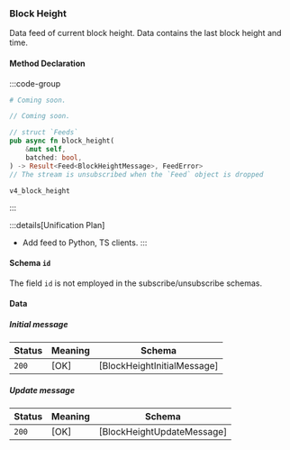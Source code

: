 ### Block Height

Data feed of current block height. Data contains the last block height and time.

#### Method Declaration

:::code-group

```python [Python]
# Coming soon.
```

```typescript [TypeScript]
// Coming soon.
```

```rust [Rust]
// struct `Feeds`
pub async fn block_height(
    &mut self,
    batched: bool,
) -> Result<Feed<BlockHeightMessage>, FeedError>
// The stream is unsubscribed when the `Feed` object is dropped
```

```url [Channel]
v4_block_height
```

:::

:::details[Unification Plan]
- Add feed to Python, TS clients.
:::

#### Schema `id`

The field `id` is not employed in the subscribe/unsubscribe schemas.

#### Data

##### Initial message

| Status | Meaning     | Schema                          |
| ------ | ----------- | ------------------------------- |
| `200`  | [OK]        | [BlockHeightInitialMessage]     |

##### Update message

| Status | Meaning     | Schema                          |
| ------ | ----------- | ------------------------------- |
| `200`  | [OK]        | [BlockHeightUpdateMessage]      |
